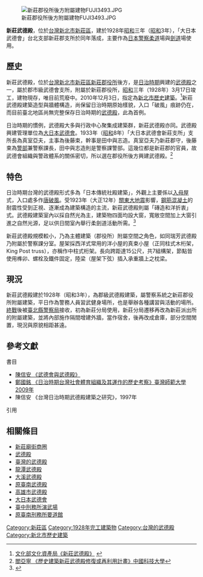 {{coord|25.0350445340508 |N|121.453168587298 |E|format=dms|display=title}}
{{tw monument
|name=新莊武德殿
|formername=
|image=新莊武德殿.JPG
|imagename=
|othername=
|formalname=
|level=歷史建築
|class=建築物類
|time ={{flagicon|Empire of Japan}} 日本昭和3年（1928年）
|location={{TWN}}[[新北市|新北市]][[新莊區|新莊區]]大觀街31巷11號
|open=1928年
|cost=
|reg_url=https://nchdb.boch.gov.tw/assets/overview/historicalBuilding/20101203000002
}}

[[File:新莊郡役所後方附屬建物FUJI3493.JPG|thumb]]

'''新莊武德殿'''，位於[[台灣|台灣]][[新北市|新北市]][[新莊區|新莊區]]，建於1928年[[昭和|昭和]]三年（[[昭和|昭和]]3年），「大日本武德會」台北支部新莊郡支所於同年落成，主要作為[[日本警察|日本警察]][[柔道|柔道]]場與[[劍道|劍道]]場使用。

==歷史==
新莊武德殿，位於[[台灣|台灣]][[新北市|新北市]][[新莊區|新莊區]][[新莊郡役所|新莊郡役所]]後方，是[[台灣日治時期|日治時期]]興建的[[武德殿|武德殿]]之一，屬於郡市級武德會支所，附屬於新莊郡役所，[[昭和|昭和]]三年（1928年）3月17日竣工，建物現存，唯目前荒廢中。2010年12月3日，指定為[[新北市歷史建築|新北市歷史建築]]。<ref>[http://www.boch.gov.tw/boch/frontsite/cultureassets/caseBasicInfoAction.do?method=doViewCaseBasicInfo&iscancel=true&caseId=FA09912000008&version=1&assetsClassifyId=1.2&menuId=302 文化部文化資產局《新莊武德殿》] {{webarchive|url=https://web.archive.org/web/20150924003406/http://www.boch.gov.tw/boch/frontsite/cultureassets/caseBasicInfoAction.do?method=doViewCaseBasicInfo&iscancel=true&caseId=FA09912000008&version=1&assetsClassifyId=1.2&menuId=302 |date=2015-09-24 }}</ref>新莊武德殿建築造型與牆體構造，尚保留日治時期原始樣貌，入口「破風」痕跡仍在，而目前臺北地區尚無完整保存日治時期的[[武德殿|武德殿]]，此為首例。

日治時期的慣例，武德殿大多與行政中心聚集成建築群，新莊武德殿亦同。武德殿興建管理單位為[[大日本武德會|大日本武德會]]。1933年（[[昭和|昭和]]8年）「大日本武德會新莊支所」支所長為真室亞夫，主事為後藤束，幹事是田中與志造。真室亞夫乃新莊郡守，後藤束為[[警部|警部]]兼警察課長，田中與志造則是警察課警部。這幾位都是新莊郡的官員，故武德會組織與警政體系的關係密切，所以選在郡役所後方興建武德殿。<ref>[http://da.lib.cute.edu.tw:8080/bitstream/987654321/972/2/%E6%AD%B7%E5%8F%B2%E5%BB%BA%E7%AF%89%E6%96%B0%E8%8E%8A%E6%AD%A6%E5%BE%B7%E6%AE%BF%E4%BF%AE%E5%BE%A9%E6%88%96%E5%86%8D%E5%88%A9%E7%94%A8%E8%A8%88%E7%95%AB.pdf 閻亞寧 《歷史建築新莊武德殿修復或再利用計畫》中國科技大學]{{dead link|date=2018年3月 |bot=InternetArchiveBot |fix-attempted=yes }}</ref>

==特色==
日治時期台灣的武德殿形式多為「日本傳統社殿建築」，外觀上主要係以[[入母屋|入母屋]]式，入口處多作[[唐破風|唐破風]]。受1923年（大正12年）[[關東大地震|關東大地震]]影響，[[鋼筋混凝土|鋼筋混凝土]]的耐震性受到正視、逐漸成為建築構造的主流，新莊武德殿則屬「磚造和洋折衷」式。武德殿建築室內以採自然光為主，建築物四面均設大窗，寬敞空間加上大窗引進之自然光源，足以供日間室內舉行柔劍道活動所需。<ref>{{Cite web |url=http://www.khcc.gov.tw/PhotoData/9212_Wude.pdf |title=高雄市政府文化局《武德殿建築特色分析》 |access-date=2015-08-12 |archive-date=2016-03-04 |archive-url=https://web.archive.org/web/20160304194312/http://www.khcc.gov.tw/PhotoData/9212_Wude.pdf |dead-url=no }}</ref>

新莊武德殿規模較小，乃為主體建築（郡役所）附屬空間之角色，如同瑞芳武德殿乃附屬於警察課分室。屋架採西洋式常用的洋小屋的真束小屋（正同柱式木桁架，King Post truss），亦稱作中柱式桁架。長向跨距達15公尺，共7組構架，節點皆使用榫卯、螺栓及鐵件固定，陸梁（屋架下弦）插入承重牆上之枕梁。

==現況==
新莊武德殿建於1928年（昭和3年），為郡級武德殿建築，屬警察系統之新莊郡役所附屬建築，平日作為警務人員習武健身場所，也是舉辦各種講習與活動的場所。[[終戰|終戰]]後被[[臺北縣警察局|臺北縣警察局]]接收，初為新莊分局使用，新莊分局遷移再改為新莊派出所的附屬建築，並將內部施作隔間增建外牆，當作宿舍，後再改成倉庫，部分空間閒置，現況與原貌相距甚遠。

== 參考文獻 ==
;書目
* [https://web.archive.org/web/20171226021522/https://www.ntl.edu.tw/public/Attachment/391810484310.pdf 陳信安 《武德會與武德殿》]
* [http://ir.lib.ntnu.edu.tw/retrieve/48777/metadata_06_01_s_05_0165.pdf 鄭國銘 《日治時期台灣社會體育組織及其運作的歷史考察》臺灣師範大學 2009年 ]{{dead link|date=2017年12月 |bot=InternetArchiveBot |fix-attempted=yes }}
* 陳信安 《台灣日治時期武德殿建築之研究》，1997年

;引用
{{reflist}}

== 相關條目 ==
* [[新莊廟街商圈|新莊廟街商圈]]
* [[武德殿|武德殿]]
* [[臺灣的武德殿|臺灣的武德殿]]
* [[龍潭武德殿|龍潭武德殿]]
* [[大溪武德殿|大溪武德殿]]
* [[原臺南武德殿|原臺南武德殿]]
* [[高雄市武德殿|高雄市武德殿]]
* [[大日本武德會|大日本武德會]]
* [[臺中刑務所演武場|臺中刑務所演武場]]
* [[原臺南刑務所要道館|原臺南刑務所要道館]]

{{新北市文化資產}}

[[Category:新莊區|Category:新莊區]]
[[Category:1928年完工建築物|Category:1928年完工建築物]]
[[Category:台灣的武德殿|Category:台灣的武德殿]]
[[Category:新北市歷史建築|Category:新北市歷史建築]]